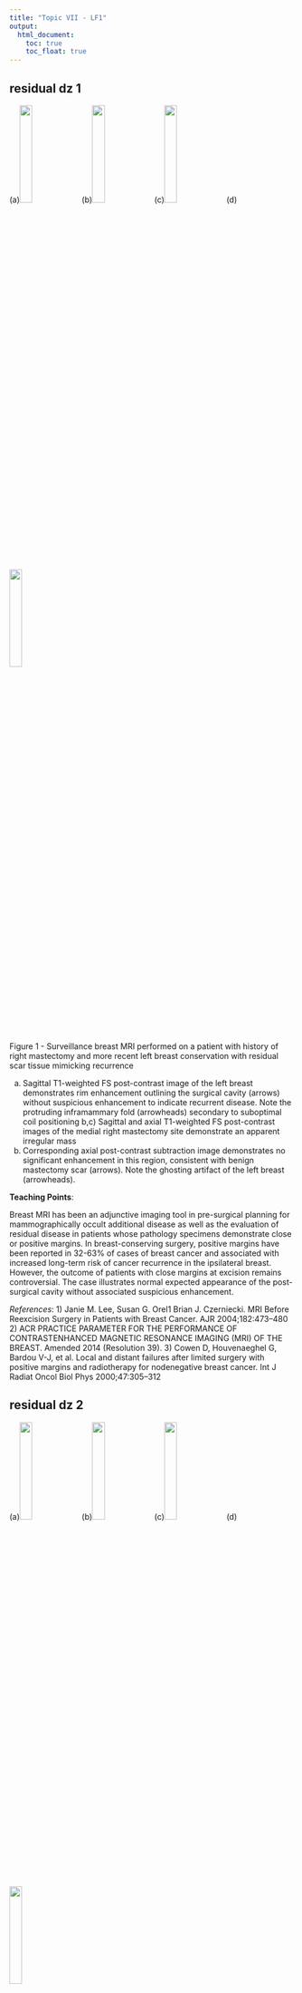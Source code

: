 ```yaml
---
title: "Topic VII - LF1"
output:
  html_document: 
    toc: true
    toc_float: true
---
```


## residual dz 1
(a)<img src="images/LF1/residual_dz1/a1a.tif" style="width:21%">
(b)<img src="images/LF1/residual_dz1/a1b.tif" style="width:21%">
(c)<img src="images/LF1/residual_dz1/a1c.tif" style="width:21%">
(d)<img src="images/LF1/residual_dz1/a1d.tif" style="width:21%">

Figure 1 - Surveillance breast MRI performed on a patient with history of  right mastectomy and more recent left breast conservation with residual scar tissue mimicking recurrence

a) Sagittal T1-weighted FS post-contrast image of the left breast demonstrates rim enhancement outlining the surgical cavity (arrows) without suspicious enhancement to indicate recurrent disease. Note the protruding inframammary fold (arrowheads) secondary to suboptimal coil positioning
b,c) Sagittal and axial T1-weighted FS post-contrast images of the medial right mastectomy site demonstrate an apparent irregular mass
d) Corresponding axial post-contrast subtraction image demonstrates no significant enhancement in this region, consistent with benign mastectomy scar (arrows). Note the ghosting artifact of the left breast (arrowheads).


**Teaching Points**: 

Breast MRI has been an adjunctive imaging tool in pre-surgical planning for mammographically occult additional disease as well as the evaluation of residual disease in patients whose pathology specimens demonstrate close or positive margins. In breast-conserving surgery, positive margins have been reported in 32-63% of cases of breast cancer and associated with increased long-term risk of cancer recurrence in the ipsilateral breast. However, the outcome of patients with close margins at excision remains controversial.  The case illustrates normal expected appearance of the post-surgical cavity without associated suspicious enhancement. 

*References*: 
1)	Janie M. Lee, Susan G. Orel1 Brian J. Czerniecki. MRI Before Reexcision Surgery in Patients with Breast Cancer. AJR 2004;182:473–480
2)	ACR PRACTICE PARAMETER FOR THE PERFORMANCE OF CONTRASTENHANCED MAGNETIC RESONANCE IMAGING (MRI) OF THE BREAST. Amended 2014 (Resolution 39). 
3)	Cowen D, Houvenaeghel G, Bardou V-J, et al. Local and distant failures after limited surgery with positive margins and radiotherapy for nodenegative breast cancer. Int J Radiat Oncol Biol Phys 2000;47:305–312

## residual dz 2
(a)<img src="images/LF1/residual_dz2/a1a.tif" style="width:21%">
(b)<img src="images/LF1/residual_dz2/a1b.tif" style="width:21%">
(c)<img src="images/LF1/residual_dz2/a1c.tif" style="width:21%">
(d)<img src="images/LF1/residual_dz2/a1d.tif" style="width:21%">

Figure 1 - MRI performed on a patient with IDC status post recent lumpectomy with positive surgical margins

a) Axial T2-weighted FS and 
b) T1-weighted FS pre-contrast images demonstrate a T1 hypointense and T2 hyperintense lumpectomy cavity (arrows) in the retroareolar left breast
c) Axial post-contrast subtraction image demonstrates a thin rim of enhancement outlining the lumpectomy cavity (arrows) as well as irregular enhancing masses (arrowheads) posterior and medial to the lumpectomy cavity with 
d) washout kinetics on CAD analysis.

**Teaching Points**: 
In breast-conserving surgery, positive margins have been reported in 32-63% of cases of breast cancer and breast MRI has been shown to be helpful in identifying residual disease, which can guide appropriate surgical management as illustrated in this case. Patients underwent wide posterior re-excision with subsequent negative margin on pathology.  

*References*: 
1)	Janie M. Lee, Susan G. Orel1 Brian J. Czerniecki. MRI Before Reexcision Surgery in Patients with Breast Cancer. AJR 2004;182:473–480
2)	ACR PRACTICE PARAMETER FOR THE PERFORMANCE OF CONTRASTENHANCED MAGNETIC RESONANCE IMAGING (MRI) OF THE BREAST. Amended 2014 (Resolution 39). 
3)	Cowen D, Houvenaeghel G, Bardou V-J, et al. Local and distant failures after limited surgery with positive margins and radiotherapy for nodenegative breast cancer. Int J Radiat Oncol Biol Phys 2000;47:305–312

## residual dz 3
(a)<img src="images/LF1/residual_dz2/a1a.tif" style="width:28%">
(b)<img src="images/LF1/residual_dz2/a1b.tif" style="width:28%">
(c)<img src="images/LF1/residual_dz2/a1c.tif" style="width:28%">

(d)<img src="images/LF1/residual_dz2/a1d.tif" style="width:28%">
(e)<img src="images/LF1/residual_dz2/a1e.tif" style="width:28%">

Figure 1 - MRI performed in a patient with IDC status post left lumpectomy with positive surgical margins

a) Sagittal T2-weighted FS and 
b) T1-weighted FS pre-contrast images demonstrate a T1 isointense and T2 hyperintense surgical cavity (arrows) at the 12:00 axis of the left breast
c) Sagittal post-contrast subtraction image demonstrates an oval enhancing mass (arrow) along the posterior inferior margin of the surgical cavity with 
d) washout kinetics on CAD analysis, suspicious for residual disease
e) a sagittal T1-weighted FS post-contrast image of the more lateral left breast demonstrates a separate 0.8 cm enhancing round mass(arrow) along the far posterior 3:00 axis, with ultrasound correlate (not shown) and subsequent biopsy yielding IDC.The patient underwent mastectomy with additional disease identified on surgical pathology, including areas corresponding to the findings on MRI. 

**Teaching Points**: 
Breast MRI has been shown to be helpful in identifying residual disease, which can guide appropriate surgical management.  This case illustrates not only residual disease near the lumpectomy cavity but also unsuspected additional ipsilateral disease occult on other imaging modalities. 

*References*: 
1)	Janie M. Lee, Susan G. Orel1 Brian J. Czerniecki. MRI Before Reexcision Surgery in Patients with Breast Cancer. AJR 2004;182:473–480
2)	ACR PRACTICE PARAMETER FOR THE PERFORMANCE OF CONTRASTENHANCED MAGNETIC RESONANCE IMAGING (MRI) OF THE BREAST. Amended 2014 (Resolution 39). 
3)	Cowen D, Houvenaeghel G, Bardou V-J, et al. Local and distant failures after limited surgery with positive margins and radiotherapy for nodenegative breast cancer. Int J Radiat Oncol Biol Phys 2000;47:305–312

